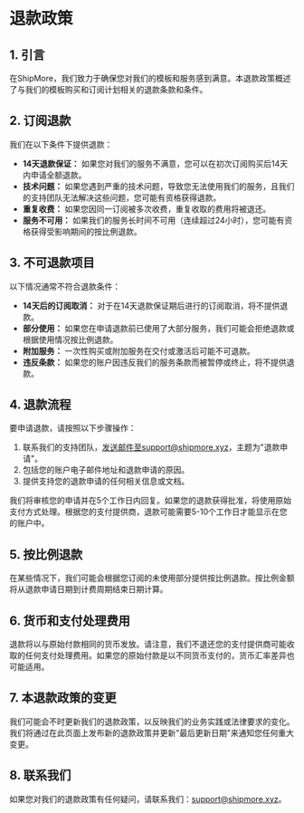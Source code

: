 # 退款政策

## 1. 引言
在ShipMore，我们致力于确保您对我们的模板和服务感到满意。本退款政策概述了与我们的模板购买和订阅计划相关的退款条款和条件。

## 2. 订阅退款
我们在以下条件下提供退款：

- **14天退款保证：** 如果您对我们的服务不满意，您可以在初次订阅购买后14天内申请全额退款。
- **技术问题：** 如果您遇到严重的技术问题，导致您无法使用我们的服务，且我们的支持团队无法解决这些问题，您可能有资格获得退款。
- **重复收费：** 如果您因同一订阅被多次收费，重复收取的费用将被退还。
- **服务不可用：** 如果我们的服务长时间不可用（连续超过24小时），您可能有资格获得受影响期间的按比例退款。

## 3. 不可退款项目
以下情况通常不符合退款条件：

- **14天后的订阅取消：** 对于在14天退款保证期后进行的订阅取消，将不提供退款。
- **部分使用：** 如果您在申请退款前已使用了大部分服务，我们可能会拒绝退款或根据使用情况按比例退款。
- **附加服务：** 一次性购买或附加服务在交付或激活后可能不可退款。
- **违反条款：** 如果您的账户因违反我们的服务条款而被暂停或终止，将不提供退款。

## 4. 退款流程
要申请退款，请按照以下步骤操作：

1. 联系我们的支持团队，发送邮件至support@shipmore.xyz，主题为"退款申请"。
2. 包括您的账户电子邮件地址和退款申请的原因。
3. 提供支持您的退款申请的任何相关信息或文档。

我们将审核您的申请并在5个工作日内回复。如果您的退款获得批准，将使用原始支付方式处理。根据您的支付提供商，退款可能需要5-10个工作日才能显示在您的账户中。

## 5. 按比例退款
在某些情况下，我们可能会根据您订阅的未使用部分提供按比例退款。按比例金额将从退款申请日期到计费周期结束日期计算。

## 6. 货币和支付处理费用
退款将以与原始付款相同的货币发放。请注意，我们不退还您的支付提供商可能收取的任何支付处理费用。如果您的原始付款是以不同货币支付的，货币汇率差异也可能适用。

## 7. 本退款政策的变更
我们可能会不时更新我们的退款政策，以反映我们的业务实践或法律要求的变化。我们将通过在此页面上发布新的退款政策并更新"最后更新日期"来通知您任何重大变更。

## 8. 联系我们
如果您对我们的退款政策有任何疑问，请联系我们：support@shipmore.xyz。